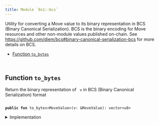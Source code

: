 ```yaml
---
title: Module `0x1::bcs`
---
```


Utility for converting a Move value to its binary representation in BCS (Binary Canonical
Serialization). BCS is the binary encoding for Move resources and other non-module values
published on-chain. See https://github.com/diem/bcs#binary-canonical-serialization-bcs for more
details on BCS.


-  [Function `to_bytes`](#0x1_bcs_to_bytes)


<pre><code>
</code></pre>



<Link id="0x1_bcs_to_bytes"></Link>

## Function `to_bytes`

Return the binary representation of <code>
v</code> in BCS (Binary Canonical Serialization) format


<pre><code>
<b>public</b> <b>fun</b> <Link href="../move-stdlib/bcs.md#0x1_bcs_to_bytes">to_bytes</Link>&lt;MoveValue&gt;(v: &MoveValue): <Link href="../move-stdlib/vector.md#0x1_vector">vector</Link>&lt;u8&gt;
</code></pre>



<details>
<summary>Implementation</summary>


<pre><code>
<b>native</b> <b>public</b> <b>fun</b> <Link href="../move-stdlib/bcs.md#0x1_bcs_to_bytes">to_bytes</Link>&lt;MoveValue&gt;(v: &MoveValue): <Link href="../move-stdlib/vector.md#0x1_vector">vector</Link>&lt;u8&gt;;
</code></pre>



</details>
